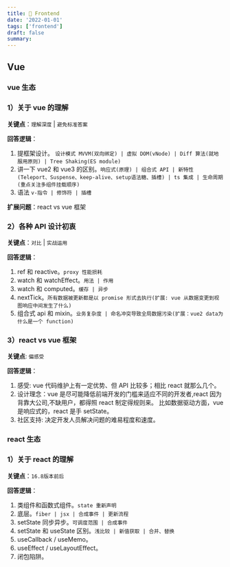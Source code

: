 ```yaml
---
title: 🚀 Frontend
date: '2022-01-01'
tags: ['frontend']
draft: false
summary:
---
```


## Vue

### vue 生态

### 1）关于 vue 的理解

**关键点**：`理解深度` | `避免标准答案`

**回答逻辑**：

1. 提框架设计。 `设计模式 MVVM(双向绑定) | 虚拟 DOM(vNode) | Diff 算法(就地服用原则) | Tree Shaking(ES module)`
2. 讲一下 vue2 和 vue3 的区别。`响应式(原理) | 组合式 API | 新特性(Teleport、Suspense、keep-alive、setup语法糖、插槽) | ts 集成 | 生命周期(重点关注多组件挂载顺序)`
3. 语法 `v-指令 | 修饰符 | 插槽`

**扩展问题**：react vs vue 框架

### 2）各种 API 设计初衷

**关键点**：`对比` | `实战运用`

**回答逻辑**：

1. ref 和 reactive。`proxy 性能损耗`
2. watch 和 watchEffect。`用法 | 作用`
3. watch 和 computed。`缓存 | 异步`
4. nextTick。`所有数据被更新都是以 promise 形式去执行(扩展: vue 从数据变更到视图响应中间发生了什么)`
5. 组合式 api 和 mixin。`业务复杂度 | 命名冲突导致全局数据污染(扩展：vue2 data为什么是一个 function)`

### 3）react vs vue 框架

**关键点**: `偏感受`

**回答逻辑**：

1. 感受: vue 代码维护上有一定优势、但 API 比较多；相比 react 就那么几个。
2. 设计理念：vue 是尽可能降低前端开发的门槛来适应不同的开发者,react 因为背靠大公司,不缺用户，都得照 react 制定得规则来。
   比如数据驱动方面，vue 是响应式的，react 是手 setState。
3. 社区支持: 决定开发人员解决问题的难易程度和速度。

### react 生态

### 1）关于 react 的理解

**关键点**：`16.8版本前后`

**回答逻辑**：

1. 类组件和函数式组件。`state 重新声明`
2. 底层。`fiber | jsx | 合成事件 | 更新流程`
3. setState 同步异步。`可调度范围 | 合成事件`
4. setState 和 useState 区别。`浅比较 | 新值获取 | 合并、替换`
5. useCallback / useMemo。
6. useEffect / useLayoutEffect。
7. 闭包陷阱。
